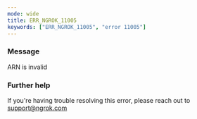 ```yaml
---
mode: wide
title: ERR_NGROK_11005
keywords: ["ERR_NGROK_11005", "error 11005"]
---
```


### Message

ARN is invalid

### Further help

If you're having trouble resolving this error, please reach out to [support@ngrok.com](mailto:support@ngrok.com?subject=Help%20with%20ERR_NGROK_11005)
